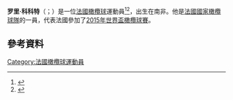 {{blpsources|time=2015-11-21T16:40:05+00:00}}
{{expand|time=2015-11-21T16:40:05+00:00}}
'''罗里·科科特'''（{{lang-fr|Rory Kockott}}；{{bd|1986年|6月25日}}）是一位[[法國|法國]][[橄欖球|橄欖球]]運動員<ref>{{cite web|url=http://www.sport24.co.za/Rugby/Springboks/1-decision-that-may-haunt-Heyneke-Meyer-20131030|title=1 decision that may haunt Heyneke Meyer|work=Sport|access-date=2015-11-21|archive-date=2018-11-04|archive-url=https://web.archive.org/web/20181104103943/https://www.sport24.co.za/Rugby/Springboks/1-decision-that-may-haunt-Heyneke-Meyer-20131030|dead-url=no}}</ref><ref>{{cite web|url=http://www.sarugbymag.co.za/blog/details/rory-kockott-got-springboks-goods|title=Super Rugby – Rory Kockott must play for Springboks – Vrede's View|work=SA Rugby Mag|access-date=2015-11-21|archive-date=2018-03-08|archive-url=https://web.archive.org/web/20180308001420/http://www.sarugbymag.co.za/blog/details/rory-kockott-got-springboks-goods|dead-url=no}}</ref>，出生在南非。他是[[法國國家橄欖球隊|法國國家橄欖球隊]]的一員，代表法國參加了[[2015年世界盃橄欖球賽|2015年世界盃橄欖球賽]]。

==參考資料==
{{Reflist}}
[[Category:法國橄欖球運動員|Category:法國橄欖球運動員]]
